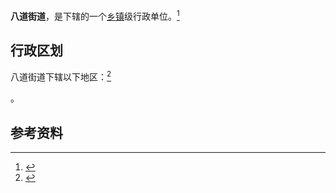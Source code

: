 {{中国乡级行政区|21/06/02/003/000}}

'''八道街道'''，是{{PRC admin/fullname|21/06/02/003/000|3}}下辖的一个[[乡镇|乡镇]]级行政单位。<ref>{{PRC admin/ref sgc|{{PRC admin/parent|21/06/02/003/000}}}}</ref>

== 行政区划 ==

八道街道下辖以下地区：<ref>{{PRC admin/ref sgc|21/06/02/003/000}}</ref>

{{PRC admin/children|21/06/02/003/000}}。

== 参考资料 ==

{{reflist}}

{{行政区划小作品}}
{{PRC admin/navcat|21/06/02/003/000}}